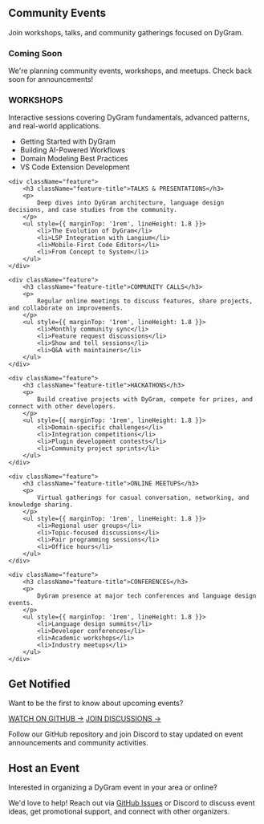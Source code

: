 
<PageLayout title="Events">

## Community Events

Join workshops, talks, and community gatherings focused on DyGram.

<div style={{ padding: '4rem 2rem', background: 'var(--light)', border: '3px solid var(--primary)', textAlign: 'center', marginBottom: '4rem' }}>
    <h3 className="section-title" style={{ fontSize: '2.5rem', marginBottom: '1rem' }}>Coming Soon</h3>
    <p style={{ fontSize: '1.2rem', maxWidth: '600px', margin: '0 auto' }}>
        We're planning community events, workshops, and meetups. Check back soon for announcements!
    </p>
</div>

<div className="feature-grid">
    <div className="feature">
        <h3 className="feature-title">WORKSHOPS</h3>
        <p>
            Interactive sessions covering DyGram fundamentals, advanced patterns, and real-world applications.
        </p>
        <ul style={{ marginTop: '1rem', lineHeight: 1.8 }}>
            <li>Getting Started with DyGram</li>
            <li>Building AI-Powered Workflows</li>
            <li>Domain Modeling Best Practices</li>
            <li>VS Code Extension Development</li>
        </ul>
    </div>

    <div className="feature">
        <h3 className="feature-title">TALKS & PRESENTATIONS</h3>
        <p>
            Deep dives into DyGram architecture, language design decisions, and case studies from the community.
        </p>
        <ul style={{ marginTop: '1rem', lineHeight: 1.8 }}>
            <li>The Evolution of DyGram</li>
            <li>LSP Integration with Langium</li>
            <li>Mobile-First Code Editors</li>
            <li>From Concept to System</li>
        </ul>
    </div>

    <div className="feature">
        <h3 className="feature-title">COMMUNITY CALLS</h3>
        <p>
            Regular online meetings to discuss features, share projects, and collaborate on improvements.
        </p>
        <ul style={{ marginTop: '1rem', lineHeight: 1.8 }}>
            <li>Monthly community sync</li>
            <li>Feature request discussions</li>
            <li>Show and tell sessions</li>
            <li>Q&A with maintainers</li>
        </ul>
    </div>

    <div className="feature">
        <h3 className="feature-title">HACKATHONS</h3>
        <p>
            Build creative projects with DyGram, compete for prizes, and connect with other developers.
        </p>
        <ul style={{ marginTop: '1rem', lineHeight: 1.8 }}>
            <li>Domain-specific challenges</li>
            <li>Integration competitions</li>
            <li>Plugin development contests</li>
            <li>Community project sprints</li>
        </ul>
    </div>

    <div className="feature">
        <h3 className="feature-title">ONLINE MEETUPS</h3>
        <p>
            Virtual gatherings for casual conversation, networking, and knowledge sharing.
        </p>
        <ul style={{ marginTop: '1rem', lineHeight: 1.8 }}>
            <li>Regional user groups</li>
            <li>Topic-focused discussions</li>
            <li>Pair programming sessions</li>
            <li>Office hours</li>
        </ul>
    </div>

    <div className="feature">
        <h3 className="feature-title">CONFERENCES</h3>
        <p>
            DyGram presence at major tech conferences and language design events.
        </p>
        <ul style={{ marginTop: '1rem', lineHeight: 1.8 }}>
            <li>Language design summits</li>
            <li>Developer conferences</li>
            <li>Academic workshops</li>
            <li>Industry meetups</li>
        </ul>
    </div>
</div>

<div style={{ marginTop: '4rem', padding: '3rem', background: 'var(--primary)', color: 'white', borderRadius: '8px' }}>
    <h2 className="section-title" style={{ fontSize: '2rem', marginBottom: '1rem', color: 'white' }}>Get Notified</h2>
    <p style={{ fontSize: '1.2rem', marginBottom: '2rem' }}>
        Want to be the first to know about upcoming events?
    </p>
    <div style={{ display: 'flex', gap: '1rem', flexWrap: 'wrap' }}>
        <a href="https://github.com/christopherdebeer/machine" target="_blank" className="btn" style={{ background: 'white', color: 'var(--primary)' }}>WATCH ON GITHUB →</a>
        <a href="https://github.com/christopherdebeer/machine/discussions" target="_blank" className="btn btn-secondary" style={{ background: 'var(--accent)', color: 'white' }}>JOIN DISCUSSIONS →</a>
    </div>
    <p style={{ fontSize: '1rem', marginTop: '2rem', opacity: 0.9 }}>
        Follow our GitHub repository and join Discord to stay updated on event announcements and community activities.
    </p>
</div>

<div style={{ marginTop: '4rem' }}>
    <h2 className="section-title" style={{ fontSize: '2rem' }}>Host an Event</h2>
    <p style={{ fontSize: '1.2rem', marginBottom: '1rem' }}>
        Interested in organizing a DyGram event in your area or online?
    </p>
    <p style={{ fontSize: '1.1rem' }}>
        We'd love to help! Reach out via <a href="https://github.com/christopherdebeer/machine/issues" target="_blank" style={{ color: 'var(--accent)', textDecoration: 'none', fontWeight: 600 }}>GitHub Issues</a> or Discord to discuss event ideas, get promotional support, and connect with other organizers.
    </p>
</div>

</PageLayout>
